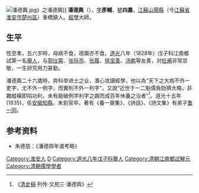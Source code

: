 [[File:潘德輿.jpg|thumb]]》之潘德輿]]
'''潘德輿'''（{{bd|1785年||1839年|catIdx=P潘}}），[[表字|字]]'''彥輔'''，[[號|號]]'''四農'''，[[江蘇|江蘇]][[山陽縣|山陽縣]]（今[[江蘇省|江蘇省]][[淮安市|淮安市]][[楚州區|楚州區]]）車橋鎮人。[[經學|經學]]大師。

== 生平 ==
性至孝，五六岁時，母病不食，德輿亦不食。[[道光|道光]]八年（1828年）戊子科江南鄉試第一名[[舉人|舉人]]，与[[郭仪霄|郭仪霄]]、[[张际亮|张际亮]]、[[张履|张履]]、[[徐宝善|徐宝善]]、[[汤鹏|汤鹏]]等友善，对[[杜甫|杜甫]]非常崇敬，一生研究用力甚勤。

潘德輿二十六歲時，弃科举进士之业，潛心攻讀經學，他以為“天下之大病不外一吏字，尤不外一例字，而實則不外一利字”，又說“近世于一二魁儒負劻擠大略，非雜縱橫即陷功利，未有能破例字利字之跼而成百年休養之治者”<ref>《[[清史稿|清史稿]]·列传·文苑三·潘德舆》</ref>。道光十五年(1835)，任[[安徽|安徽]][[知縣|知縣]]，未到官卒。著有《養一齋集》、《詩話》、《詩文集》有弟子[[鲁一同|鲁一同]]。

== 参考资料 ==
{{reflist}}
*朱德慈：《潘德舆年谱考略》

{{Authority control}}

{{DEFAULTSORT:Pan潘德輿}}
[[Category:淮安人|Category:淮安人]]
[[Category:潘姓|D]]
[[Category:道光八年戊子科舉人|Category:道光八年戊子科舉人]]
[[Category:清朝江南鄉試解元|Category:清朝江南鄉試解元]]
[[Category:清朝儒學學者|Category:清朝儒學學者]]